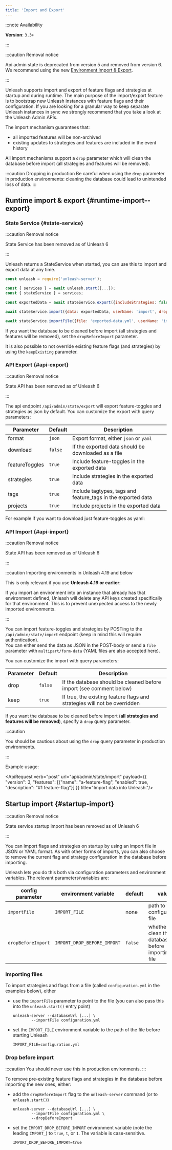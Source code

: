 ```yaml
---
title: 'Import and Export'
---
```


:::note Availability

**Version**: `3.3+`

:::

:::caution Removal notice

Api admin state is deprecated from version 5 and removed from version 6. We recommend using the new [Environment Import & Export](https://docs.getunleash.io/reference/deploy/environment-import-export).

:::

Unleash supports import and export of feature flags and strategies at startup and during runtime. The main purpose of the import/export feature is to bootstrap new Unleash instances with feature flags and their configuration. If you are looking for a granular way to keep separate Unleash instances in sync we strongly recommend that you take a look at the Unleash Admin APIs.

The import mechanism guarantees that:
- all imported features will be non-archived
- existing updates to strategies and features are included in the event history

All import mechanisms support a `drop` parameter which will clean the database before import (all strategies and features will be removed).

:::caution Dropping in production
Be careful when using the `drop` parameter in production environments: cleaning the database could lead to unintended loss of data.
:::

## Runtime import & export {#runtime-import--export}

### State Service {#state-service}

:::caution Removal notice

State Service has been removed as of Unleash 6

:::

Unleash returns a StateService when started, you can use this to import and export data at any time.

```javascript
const unleash = require('unleash-server');

const { services } = await unleash.start({...});
const { stateService } = services;

const exportedData = await stateService.export({includeStrategies: false, includeFeatureToggles: true, includeTags: true, includeProjects: true});

await stateService.import({data: exportedData, userName: 'import', dropBeforeImport: false});

await stateService.importFile({file: 'exported-data.yml', userName: 'import', dropBeforeImport: true})
```

If you want the database to be cleaned before import (all strategies and features will be removed), set the `dropBeforeImport` parameter.

It is also possible to not override existing feature flags (and strategies) by using the `keepExisting` parameter.

### API Export {#api-export}

:::caution Removal notice

State API has been removed as of Unleash 6

:::

The api endpoint `/api/admin/state/export` will export feature-toggles and strategies as json by default.
You can customize the export with query parameters:

| Parameter | Default | Description |
| --- | --- | --- |
| format | `json` | Export format, either `json` or `yaml` |
| download | `false` | If the exported data should be downloaded as a file |
| featureToggles | `true` | Include feature-toggles in the exported data |
| strategies | `true` | Include strategies in the exported data |
| tags | `true` | Include tagtypes, tags and feature_tags in the exported data |
| projects | `true` | Include projects in the exported data |

For example if you want to download just feature-toggles as yaml:

<ApiRequest verb="get" url="api/admin/state/export?format=yaml&featureToggles=1&strategies=0&tags=0&projects=0&download=1" title="Export features (and nothing else) as YAML."/>

### API Import {#api-import}

:::caution Removal notice

State API has been removed as of Unleash 6

:::

:::caution Importing environments in Unleash 4.19 and below

This is only relevant if you use **Unleash 4.19 or earlier**:

If you import an environment into an instance that already has that environment defined, Unleash will delete any API keys created specifically for that environment. This is to prevent unexpected access to the newly imported environments.

:::

You can import feature-toggles and strategies by POSTing to the `/api/admin/state/import` endpoint (keep in mind this will require authentication).\
You can either send the data as JSON in the POST-body or send a `file` parameter with `multipart/form-data` (YAML files are also accepted here).

You can customize the import with query parameters:

| Parameter | Default | Description |
| --- | --- | --- |
| drop | `false` | If the database should be cleaned before import (see comment below) |
| keep | `true` | If true, the existing feature flags and strategies will not be overridden |

If you want the database to be cleaned before import (**all strategies and features will be removed**), specify a `drop` query parameter.

:::caution

You should be cautious about using the `drop` query parameter in production environments.

:::

Example usage:

<ApiRequest verb="post" url="api/admin/state/import" payload={{ "version": 3, "features": [{"name": "a-feature-flag", "enabled": true, "description": "#1 feature-flag"}] }} title="Import data into Unleash."/>

## Startup import {#startup-import}

:::caution Removal notice

State service startup import has been removed as of Unleash 6

:::

You can import flags and strategies on startup by using an import file in JSON or YAML format. As with other forms of imports, you can also choose to remove the current flag and strategy configuration in the database before importing.

Unleash lets you do this both via configuration parameters and environment variables. The relevant parameters/variables are:

| config parameter   | environment variable        | default | value                                                   |
|--------------------|-----------------------------|---------|---------------------------------------------------------|
| `importFile`       | `IMPORT_FILE`               | none    | path to the configuration file                          |
| `dropBeforeImport` | `IMPORT_DROP_BEFORE_IMPORT` | `false` | whether to clean the database before importing the file |

### Importing files

To import strategies and flags from a file (called `configuration.yml` in the examples below), either
- use the `importFile` parameter to point to the file (you can also pass this into the `unleash.start()` entry point)
   ``` shell
   unleash-server --databaseUrl [...] \
   	       --importFile configuration.yml
   ```

- set the `IMPORT_FILE` environment variable to the path of the file before starting Unleash

   ``` shell
   IMPORT_FILE=configuration.yml
   ```

### Drop before import
:::caution
You should never use this in production environments.
:::

To remove pre-existing feature flags and strategies in the database before importing the new ones, either:
- add the `dropBeforeImport` flag to the `unleash-server` command (or to `unleash.start()`)
   ``` shell
   unleash-server --databaseUrl [...] \
   	       --importFile configuration.yml \
   	       --dropBeforeImport
   ```
- set the `IMPORT_DROP_BEFORE_IMPORT` environment variable (note the leading `IMPORT_`) to `true`, `t`, or `1`. The variable is case-sensitive.

   ``` shell
   IMPORT_DROP_BEFORE_IMPORT=true
   ```
